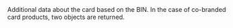

<ResponseField name="BinData" type="array" >  
<Object />    
Additional data about the card based on the BIN. In the case of co-branded card products, two objects are returned.   
<Expandable title="properties">  
<CardType2Response />
<CommercialIndicatorResponse />  
<SubTypeResponse />  
<BrandResponse />
</Expandable> 
</ResponseField>